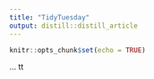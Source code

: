 ```yaml
---
title: "TidyTuesday"
output: distill::distill_article
---
```

  
```r
knitr::opts_chunk$set(echo = TRUE)
```

... tt